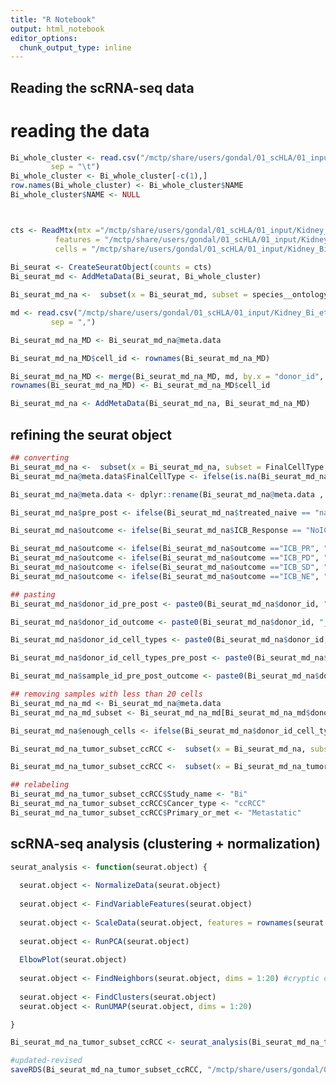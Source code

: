 ```yaml
---
title: "R Notebook"
output: html_notebook
editor_options: 
  chunk_output_type: inline
---
```



## Reading the scRNA-seq data

# reading the data
```r

Bi_whole_cluster <- read.csv("/mctp/share/users/gondal/01_scHLA/01_input/Kidney_Bi_et_al/Bi.txt", 
         sep = "\t")
Bi_whole_cluster <- Bi_whole_cluster[-c(1),]
row.names(Bi_whole_cluster) <- Bi_whole_cluster$NAME
Bi_whole_cluster$NAME <- NULL



cts <- ReadMtx(mtx ="/mctp/share/users/gondal/01_scHLA/01_input/Kidney_Bi_et_al/matrix.mtx",
          features = "/mctp/share/users/gondal/01_scHLA/01_input/Kidney_Bi_et_al/genes.tsv", 
          cells = "/mctp/share/users/gondal/01_scHLA/01_input/Kidney_Bi_et_al/barcodes.tsv")
  
Bi_seurat <- CreateSeuratObject(counts = cts)
Bi_seurat_md <- AddMetaData(Bi_seurat, Bi_whole_cluster)

Bi_seurat_md_na <-  subset(x = Bi_seurat_md, subset = species__ontology_label == "Homo sapiens")

md <- read.csv("/mctp/share/users/gondal/01_scHLA/01_input/Kidney_Bi_et_al/Meta-data_Bi2021_Kidney.csv", 
         sep = ",")

Bi_seurat_md_na_MD <- Bi_seurat_md_na@meta.data

Bi_seurat_md_na_MD$cell_id <- rownames(Bi_seurat_md_na_MD)

Bi_seurat_md_na_MD <- merge(Bi_seurat_md_na_MD, md, by.x = "donor_id", by.y = "sample")
rownames(Bi_seurat_md_na_MD) <- Bi_seurat_md_na_MD$cell_id

Bi_seurat_md_na <- AddMetaData(Bi_seurat_md_na, Bi_seurat_md_na_MD)

```

## refining the seurat object
```r
## converting
Bi_seurat_md_na <-  subset(x = Bi_seurat_md_na, subset = FinalCellType != "Misc/Undetermined")
Bi_seurat_md_na@meta.data$FinalCellType <- ifelse(is.na(Bi_seurat_md_na@meta.data$FinalCellType) | Bi_seurat_md_na@meta.data$FinalCellType == "", "Unknown", Bi_seurat_md_na@meta.data$FinalCellType)

Bi_seurat_md_na@meta.data <- dplyr::rename(Bi_seurat_md_na@meta.data , c(cell_types = Lineage) )

Bi_seurat_md_na$pre_post <- ifelse(Bi_seurat_md_na$treated_naive == "naive", "Pre", "Post")

Bi_seurat_md_na$outcome <- ifelse(Bi_seurat_md_na$ICB_Response == "NoICB", "UT", Bi_seurat_md_na$ICB_Response)

Bi_seurat_md_na$outcome <- ifelse(Bi_seurat_md_na$outcome =="ICB_PR", "PR", Bi_seurat_md_na$outcome)
Bi_seurat_md_na$outcome <- ifelse(Bi_seurat_md_na$outcome =="ICB_PD", "PD", Bi_seurat_md_na$outcome)
Bi_seurat_md_na$outcome <- ifelse(Bi_seurat_md_na$outcome =="ICB_SD", "SD", Bi_seurat_md_na$outcome)
Bi_seurat_md_na$outcome <- ifelse(Bi_seurat_md_na$outcome =="ICB_NE", "NE", Bi_seurat_md_na$outcome)

## pasting
Bi_seurat_md_na$donor_id_pre_post <- paste0(Bi_seurat_md_na$donor_id, "_", Bi_seurat_md_na$pre_post)

Bi_seurat_md_na$donor_id_outcome <- paste0(Bi_seurat_md_na$donor_id, "_", Bi_seurat_md_na$outcome)

Bi_seurat_md_na$donor_id_cell_types <- paste0(Bi_seurat_md_na$donor_id, "_", Bi_seurat_md_na$cell_types)

Bi_seurat_md_na$donor_id_cell_types_pre_post <- paste0(Bi_seurat_md_na$donor_id_cell_types, "_", Bi_seurat_md_na$pre_post)

Bi_seurat_md_na$sample_id_pre_post_outcome <- paste0(Bi_seurat_md_na$donor_id_pre_post, "_", Bi_seurat_md_na$outcome )

## removing samples with less than 20 cells
Bi_seurat_md_na_md <- Bi_seurat_md_na@meta.data
Bi_seurat_md_na_md_subset <- Bi_seurat_md_na_md[Bi_seurat_md_na_md$donor_id_cell_types_pre_post %in% names(which(table(Bi_seurat_md_na_md$donor_id_cell_types_pre_post) > 20)), ]

Bi_seurat_md_na$enough_cells <- ifelse(Bi_seurat_md_na$donor_id_cell_types_pre_post %in% Bi_seurat_md_na_md_subset$donor_id_cell_types_pre_post, "enough", "not_enough")

Bi_seurat_md_na_tumor_subset_ccRCC <-  subset(x = Bi_seurat_md_na, subset = enough_cells == "enough")

Bi_seurat_md_na_tumor_subset_ccRCC <-  subset(x = Bi_seurat_md_na_tumor_subset_ccRCC, subset = disease__ontology_label != "papillary renal cell carcinoma")

## relabeling
Bi_seurat_md_na_tumor_subset_ccRCC$Study_name <- "Bi"
Bi_seurat_md_na_tumor_subset_ccRCC$Cancer_type <- "ccRCC"
Bi_seurat_md_na_tumor_subset_ccRCC$Primary_or_met <- "Metastatic"

```


## scRNA-seq analysis (clustering + normalization)
```r
seurat_analysis <- function(seurat.object) {
  
  seurat.object <- NormalizeData(seurat.object)
  
  seurat.object <- FindVariableFeatures(seurat.object)
  
  seurat.object <- ScaleData(seurat.object, features = rownames(seurat.object))
  
  seurat.object <- RunPCA(seurat.object)
  
  ElbowPlot(seurat.object)
  
  seurat.object <- FindNeighbors(seurat.object, dims = 1:20) #cryptic cluster with 10
  
  seurat.object <- FindClusters(seurat.object)
  seurat.object <- RunUMAP(seurat.object, dims = 1:20)

}

Bi_seurat_md_na_tumor_subset_ccRCC <- seurat_analysis(Bi_seurat_md_na_tumor_subset_ccRCC)

#updated-revised
saveRDS(Bi_seurat_md_na_tumor_subset_ccRCC, "/mctp/share/users/gondal/01_scHLA/03_output/Kidney_Bi/version_09_05_05_24/Bi_seurat_md_na_tumor_subset_ccRCC_revised.RDS")

```

